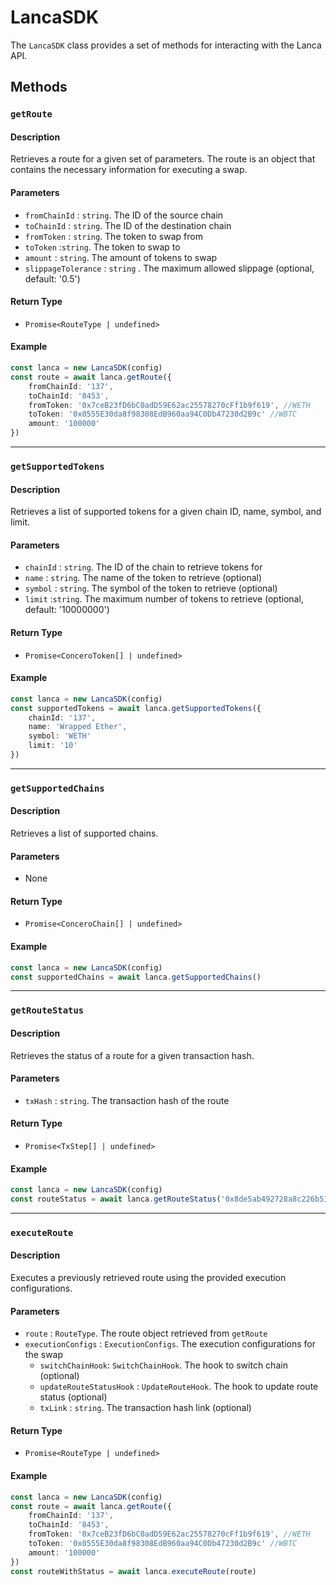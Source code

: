 # LancaSDK

The `LancaSDK` class provides a set of methods for interacting with the Lanca API.
## Methods

### `getRoute`

#### Description
Retrieves a route for a given set of parameters. The route is an object that contains the necessary information for executing a swap.

#### Parameters

- `fromChainId` : `string`. The ID of the source chain
- `toChainId` : `string`. The ID of the destination chain
- `fromToken` : `string`. The token to swap from
- `toToken` :`string`. The token to swap to
- `amount` : `string`. The amount of tokens to swap
- `slippageTolerance` : `string` . The maximum allowed slippage (optional, default: '0.5')

#### Return Type
- `Promise<RouteType | undefined>`

#### Example

```ts
const lanca = new LancaSDK(config)
const route = await lanca.getRoute({
    fromChainId: '137',
    toChainId: '8453',
    fromToken: '0x7ceB23fD6bC0adD59E62ac25578270cFf1b9f619', //WETH
    toToken: '0x0555E30da8f98308EdB960aa94C0Db47230d2B9c' //WBTC
    amount: '100000'
})
```
---

### `getSupportedTokens`

#### Description
Retrieves a list of supported tokens for a given chain ID, name, symbol, and limit.

#### Parameters

- `chainId` : `string`. The ID of the chain to retrieve tokens for
- `name` : `string`. The name of the token to retrieve (optional)
- `symbol` : `string`. The symbol of the token to retrieve (optional)
- `limit` :`string`. The maximum number of tokens to retrieve (optional, default: '10000000')

#### Return Type
- `Promise<ConceroToken[] | undefined>`

#### Example

```ts
const lanca = new LancaSDK(config)
const supportedTokens = await lanca.getSupportedTokens({
    chainId: '137',
    name: 'Wrapped Ether', 
    symbol: 'WETH' 
    limit: '10'
})
```

---

### `getSupportedChains`

#### Description
Retrieves a list of supported chains.

#### Parameters

- None

#### Return Type
- `Promise<ConceroChain[] | undefined>`

#### Example

```ts
const lanca = new LancaSDK(config)
const supportedChains = await lanca.getSupportedChains()
```

---

### `getRouteStatus`

#### Description
Retrieves the status of a route for a given transaction hash.

#### Parameters

- `txHash` : `string`. The transaction hash of the route

#### Return Type
- `Promise<TxStep[] | undefined>`

#### Example

```ts
const lanca = new LancaSDK(config)
const routeStatus = await lanca.getRouteStatus('0x8de5ab492728a8c226b519d061c1b53dfc435aedb3ab2e1c5dfc388a4e9cfdef')
```

---

### `executeRoute`

#### Description
Executes a previously retrieved route using the provided execution configurations.

#### Parameters

- `route` : `RouteType`. The route object retrieved from `getRoute`
- `executionConfigs` : `ExecutionConfigs`. The execution configurations for the swap
    - `switchChainHook`: `SwitchChainHook`. The hook to switch chain (optional)
    - `updateRouteStatusHook` : `UpdateRouteHook`. The hook to update route status (optional)
    - `txLink` : `string`. The transaction hash link (optional)

#### Return Type
- `Promise<RouteType | undefined>`

#### Example

```ts
const lanca = new LancaSDK(config)
const route = await lanca.getRoute({
    fromChainId: '137',
    toChainId: '8453',
    fromToken: '0x7ceB23fD6bC0adD59E62ac25578270cFf1b9f619', //WETH
    toToken: '0x0555E30da8f98308EdB960aa94C0Db47230d2B9c' //WBTC
    amount: '100000'
})
const routeWithStatus = await lanca.executeRoute(route)
```